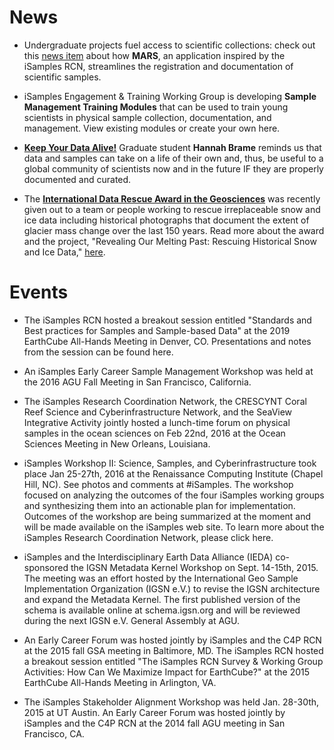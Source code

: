 # News

* Undergraduate projects fuel access to scientific collections: check out this [news item](http://www.geosamples.org/MARS) about how **MARS**, an application inspired by the iSamples RCN, streamlines the registration and documentation of scientific samples.

* iSamples Engagement & Training Working Group is developing **Sample Management Training Modules** that can be used to train young scientists in physical sample collection, documentation, and management. View existing modules or create your own here.

* **[Keep Your Data Alive!](http://www.jsg.utexas.edu/science-yall/keep-your-data-alive/)** Graduate student **Hannah Brame** reminds us that data and samples can take on a life of their own and, thus, be useful to a global community of scientists now and in the future IF they are properly documented and curated.

* The **[International Data Rescue Award in the Geosciences](https://eos.org/articles/award-highlights-need-to-preserve-historic-geoscience-data)** was recently given out to a team or people working to rescue irreplaceable snow and ice data including historical photographs that document the extent of glacier mass change over the last 150 years. Read more about the award and the project, "Revealing Our Melting Past: Rescuing Historical Snow and Ice Data," [here](https://eos.org/articles/award-highlights-need-to-preserve-historic-geoscience-data).

# Events

* The iSamples RCN hosted a breakout session entitled "Standards and Best practices for Samples and Sample-based Data" at the 2019 EarthCube All-Hands Meeting in Denver, CO.  Presentations and notes from the session can be found here.

* An iSamples Early Career Sample Management Workshop was held at the 2016 AGU Fall Meeting in San Francisco, California.

* The iSamples Research Coordination Network, the CRESCYNT Coral Reef Science and Cyberinfrastructure Network, and the SeaView Integrative Activity jointly hosted a lunch-time forum on physical samples in the ocean sciences on Feb 22nd, 2016 at the Ocean Sciences Meeting in New Orleans, Louisiana.

* iSamples Workshop II: Science, Samples, and Cyberinfrastructure took place Jan 25-27th, 2016 at the Renaissance Computing Institute (Chapel Hill, NC). See photos and comments at #iSamples. The workshop focused on analyzing the outcomes of the four iSamples working groups and synthesizing them into an actionable plan for implementation. Outcomes of the workshop are being summarized at the moment and will be made available on the iSamples web site. To learn more about the iSamples Research Coordination Network, please click here. 

* iSamples and the Interdisciplinary Earth Data Alliance (IEDA) co-sponsored the IGSN Metadata Kernel Workshop on Sept. 14-15th, 2015. The meeting was an effort hosted by the International Geo Sample Implementation Organization (IGSN e.V.) to revise the IGSN architecture and expand the Metadata Kernel. The first published version of the schema is available online at schema.igsn.org and will be reviewed during the next IGSN e.V. General Assembly at AGU.

* An Early Career Forum was hosted jointly by iSamples and the C4P RCN at the 2015 fall GSA meeting in Baltimore, MD.
The iSamples RCN hosted a breakout session entitled "The iSamples RCN Survey & Working Group Activities: How Can We Maximize Impact for EarthCube?" at the 2015 EarthCube All-Hands Meeting in Arlington, VA.

* The iSamples Stakeholder Alignment Workshop was held Jan. 28-30th, 2015 at UT Austin.
An Early Career Forum was hosted jointly by iSamples and the C4P RCN at the 2014 fall AGU meeting in San Francisco, CA.